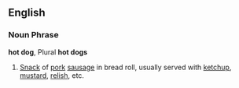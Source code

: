 ==English==
===Noun Phrase===
'''hot dog''',  Plural '''hot dogs'''
# [[Snack]] of [[pork]] [[sausage]] in bread roll, usually served with  [[ketchup]], [[mustard]], [[relish]], etc.
